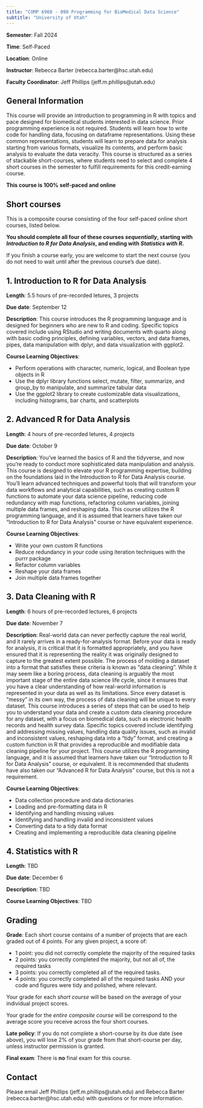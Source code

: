 ```yaml
---
title: "COMP 6960 - 090 Programming for BioMedical Data Science"
subtitle: "University of Utah"
---
```



::: {.callout-note appearance="simple" icon=false}
**Semester**: Fall 2024

**Time**: Self-Paced

**Location**: Online

**Instructor**: Rebecca Barter (rebecca.barter@hsc.utah.edu)

**Faculty Coordinator**: Jeff Phillips (jeff.m.phillips@utah.edu)
:::


## General Information

This course will provide an introduction to programming in R with topics and pace designed for biomedical students interested in data science. Prior programming experience is not required. Students will learn how to write code for handling data, focusing on dataframe representations. Using these common representations, students will learn to prepare data for analysis starting from various formats, visualize its contents, and perform basic analysis to evaluate the data veracity. This course is structured as a series of stackable short-courses, where students need to select and complete 4 short courses in the semester to fulfill requirements for this credit-earning course.

**This course is 100% self-paced and online**

## Short courses



This is a composite course consisting of the four self-paced online short courses, listed below. 

**You should complete all four of these courses *sequentially*, starting with *Introduction to R for Data Analysis*, and ending with *Statistics with R*.**

If you finish a course early, you are welcome to start the next course (you do not need to wait until after the previous course's due date). 



::: {.callout-note icon=false}

## 1. **Introduction to R for Data Analysis** 

**Length**: 5.5 hours of pre-recorded letures, 3 projects

**Due date**: September 12

**Description**: This course introduces the R programming language and is designed for beginners who are new to R and coding. Specific topics covered include using RStudio and writing documents with quarto along with basic coding principles, defining variables, vectors, and data frames, pipes, data manipulation with dplyr, and data visualization with ggplot2. 

**Course Learning Objectives**:

* Perform operations with character, numeric, logical, and Boolean type objects in R
* Use the dplyr library functions select, mutate, filter, summarize, and group_by to manipulate, and summarize tabular data
* Use the ggplot2 library to create customizable data visualizations, including histograms, bar charts, and scatterplots

:::



::: {.callout-note icon=false}

## 2. **Advanced R for Data Analysis** 

**Length**: 4 hours of pre-recorded letures, 4 projects

**Due date**: October 9

**Description**: You've learned the basics of R and the tidyverse, and now you're ready to conduct more sophisticated data manipulation and analysis. This course is designed to elevate your R programming expertise, building on the foundations laid in the Introduction to R for Data Analysis course. You'll learn advanced techniques and powerful tools that will transform your data workflows and analytical capabilities, such as creating custom R functions to automate your data science pipeline, reducing code redundancy with map functions, refactoring column variables, joining multiple data frames, and reshaping data. This course utilizes the R programming language, and it is assumed that learners have taken our “Introduction to R for Data Analysis” course or have equivalent experience. 

**Course Learning Objectives**:

* Write your own custom R functions
* Reduce redundancy in your code using iteration techniques with the purrr package
* Refactor column variables
* Reshape your data frames
* Join multiple data frames together 

:::

::: {.callout-note icon=false}

## 3. **Data Cleaning with R** 

**Length**: 6 hours of pre-recorded lectures, 6 projects

**Due date**: November 7

**Description**: Real-world data can never perfectly capture the real world, and it rarely arrives in a ready-for-analysis format. Before your data is ready for analysis, it is critical that it is formatted appropriately, and you have ensured that it is representing the reality it was originally designed to capture to the greatest extent possible. The process of molding a dataset into a format that satisfies these criteria is known as “data cleaning”. While it may seem like a boring process, data cleaning is arguably the most important stage of the entire data science life cycle, since it ensures that you have a clear understanding of how real-world information is represented in your data as well as its limitations. Since every dataset is “messy” in its own way, the process of data cleaning will be unique to every dataset. This course introduces a series of steps that can be used to help you to understand your data and create a custom data cleaning procedure for any dataset, with a focus on biomedical data, such as electronic health records and health survey data. Specific topics covered include identifying and addressing missing values, handling data quality issues, such as invalid and inconsistent values, reshaping data into a “tidy” format, and creating a custom function in R that provides a reproducible and modifiable data cleaning pipeline for your project. This course utilizes the R programming language, and it is assumed that learners have taken our “Introduction to R for Data Analysis” course, or equivalent. It is recommended that students have also taken our “Advanced R for Data Analysis” course, but this is not a requirement. 

**Course Learning Objectives**: 

* Data collection procedure and data dictionaries
* Loading and pre-formatting data in R
* Identifying and handling missing values
* Identifying and handling invalid and inconsistent values
* Converting data to a tidy data format
* Creating and implementing a reproducible data cleaning pipeline

:::


::: {.callout-note icon=false}

## 4. **Statistics with R** 

**Length**: TBD

**Due date**: December 6

**Description**: TBD

**Course Learning Objectives**: TBD

:::


## Grading

**Grade**: Each short course contains of a number of projects that are each graded out of 4 points. For any given project, a score of:

* 1 point: you did not correctly complete the majority of the required tasks
* 2 points: you correctly completed the majority, but not all of, the required tasks
* 3 points: you correctly completed all of the required tasks.
* 4 points: you correctly completed all of the required tasks AND your code and figures were tidy and polished, where relevant.

Your grade for each *short course* will be based on the average of your individual project scores.

Your grade for the *entire composite course* will be correspond to the average score you receive across the four short courses. 



**Late policy**: If you do not complete a short-course by its due date (see above), you will lose 2% of your grade from that short-course per day, unless instructor permission is granted. 


**Final exam**: There is **no** final exam for this course. 

## Contact

Please email Jeff Phillips (jeff.m.phillips@utah.edu) and Rebecca Barter (rebecca.barter@hsc.utah.edu) with questions or for more information.
